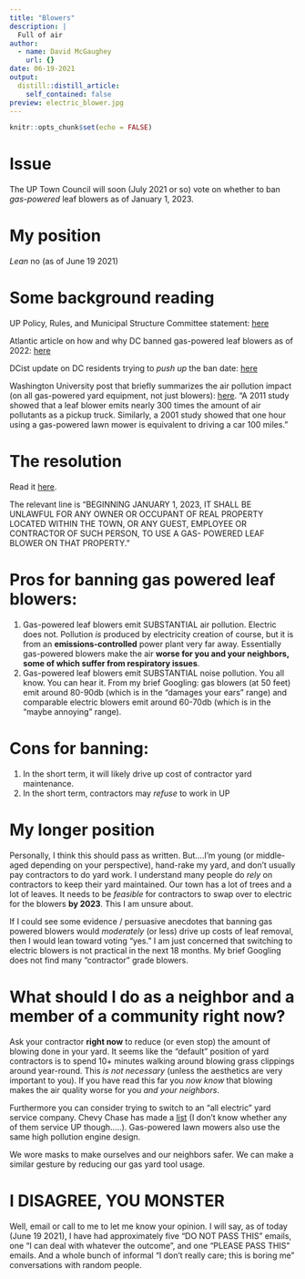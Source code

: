 ```yaml
---
title: "Blowers"
description: |
  Full of air
author:
  - name: David McGaughey
    url: {}
date: 06-19-2021
output:
  distill::distill_article:
    self_contained: false
preview: electric_blower.jpg
---
```



```r
knitr::opts_chunk$set(echo = FALSE)
```

# Issue
The UP Town Council will soon (July 2021 or so) vote on whether to ban *gas-powered* leaf blowers as of January 1, 2023.

# My position
*Lean* no (as of June 19 2021)

# Some background reading
UP Policy, Rules, and Municipal Structure Committee statement: [here](https://www.upmd.org/DocumentCenter/View/1832/210207-PRMSC-Statement-on-Gas-Powered-Leaf-Blowers?bidId=)

Atlantic article on how and why DC banned gas-powered leaf blowers as of 2022: [here](https://www.theatlantic.com/magazine/archive/2019/04/james-fallows-leaf-blower-ban/583210/)

DCist update on DC residents trying to *push up* the ban date: [here](https://dcist.com/story/20/05/07/washingtonians-are-in-a-huff-about-leaf-blowers-again-pandemic-edition/)

Washington University post that briefly summarizes the air pollution impact (on all gas-powered yard equipment, not just blowers): [here](https://sustainability.wustl.edu/rethinking-lawn-equipment-2/). "A 2011 study showed that a leaf blower emits nearly 300 times the amount of air pollutants as a pickup truck. Similarly, a 2001 study showed that one hour using a gas-powered lawn mower is equivalent to driving a car 100 miles."

# The resolution
Read it [here](https://www.upmd.org/DocumentCenter/View/1833/Draft-LR-21-O-04-Amendment-of-Chapter-7-Gas-Powered-Leaf-Blowers?bidId=).

The relevant line is "BEGINNING JANUARY 1, 2023, IT SHALL BE UNLAWFUL FOR ANY OWNER OR OCCUPANT OF REAL PROPERTY LOCATED WITHIN THE TOWN, OR ANY GUEST, EMPLOYEE OR CONTRACTOR OF SUCH PERSON, TO USE A GAS- POWERED LEAF BLOWER ON THAT PROPERTY."

# Pros for banning gas powered leaf blowers:

1. Gas-powered leaf blowers emit SUBSTANTIAL air pollution. Electric does not. Pollution *is* produced by electricity creation of course, but it is from an **emissions-controlled** power plant very far away. Essentially gas-powered blowers make the air **worse for you and your neighbors, some of which suffer from respiratory issues**.
2. Gas-powered leaf blowers emit SUBSTANTIAL noise pollution. You all know. You can hear it. From my brief Googling: gas blowers (at 50 feet) emit around 80-90db (which is in the "damages your ears" range) and comparable electric blowers emit around 60-70db (which is in the "maybe annoying" range). 

# Cons for banning:

1. In the short term, it will likely drive up cost of contractor yard maintenance.
2. In the short term, contractors may *refuse* to work in UP

# My longer position
Personally, I think this should pass as written. But....I'm young (or middle-aged depending on your perspective), hand-rake my yard, and don't usually pay contractors to do yard work. I understand many people do *rely* on contractors to keep their yard maintained. Our town has a lot of trees and a lot of leaves. It needs to be *feasible* for contractors to swap over to electric for the blowers **by  2023**. This I am unsure about. 

If I could see some evidence / persuasive anecdotes that banning gas powered blowers would *moderately* (or less) drive up costs of leaf removal, then I would lean toward voting "yes." I am just concerned that switching to electric blowers is not practical in the next 18 months. My brief Googling does not find many "contractor" grade blowers. 

# What should I do as a neighbor and a member of a community right now?
Ask your contractor **right now** to reduce (or even stop) the amount of blowing done in your yard. It seems like the "default" position of yard contractors is to spend 10+ minutes walking around blowing grass clippings around year-round. This *is not necessary* (unless the aesthetics are very important to you). If you have read this far you *now know* that blowing makes the air quality worse for you *and your neighbors*. 

Furthermore you can consider trying to switch to an "all electric" yard service company. Chevy Chase has made a [list](https://www.townofchevychase.org/431/Quiet-and-Clean-Landscapers) (I don't know whether any of them service UP though.....). Gas-powered lawn mowers also use the same high pollution engine design. 

We wore masks to make ourselves and our neighbors safer. We can make a similar gesture by reducing our gas yard tool usage. 

# I DISAGREE, YOU MONSTER

Well, email or call to me to let me know your opinion. I will say, as of today (June 19 2021), I have had approximately five "DO NOT PASS THIS" emails, one "I can deal with whatever the outcome", and one "PLEASE PASS THIS" emails. And a whole bunch of informal "I don't really care; this is boring me" conversations with random people.


